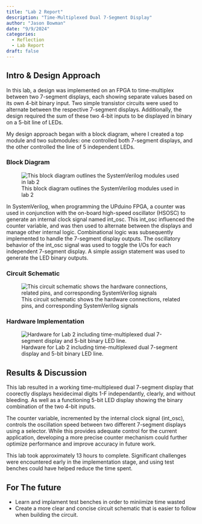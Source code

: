 ```yaml
---
title: "Lab 2 Report"
description: "Time-Multiplexed Dual 7-Segment Display"
author: "Jason Bowman"
date: "9/9/2024"
categories:
  - Reflection
  - Lab Report
draft: false
---
```

## Intro & Design Approach
In this lab, a design was implemented on an FPGA to time-multiplex between two 7-segment displays, each showing separate values based on its own 4-bit binary input. Two simple transistor circuits were used to alternate between the respective 7-segment displays. Additionally, the design required the sum of these two 4-bit inputs to be displayed in binary on a 5-bit line of LEDs.

My design approach began with a block diagram, where I created a top module and two submodules: one controlled both 7-segment displays, and the other controlled the line of 5 independent LEDs.

### Block Diagram
![This block diagram outlines the SystemVerilog modules used in lab 2](../images/lab2_block_diagram.jpeg)

In SystemVerilog, when programming the UPduino FPGA, a counter was used in conjunction with the on-board high-speed oscillator (HSOSC) to generate an internal clock signal named int_osc. This int_osc influenced the counter variable, and was then used to alternate between the displays and manage other internal logic. Combinational logic was subsequently implemented to handle the 7-segment display outputs. The oscillatory behavior of the int_osc signal was used to toggle the I/Os for each independent 7-segment display. A simple assign statement was used to generate the LED binary outputs.

### Circuit Schematic
![This circuit schematic shows the hardware connections, related pins, and corresponding SystemVerilog signals](../images/lab2_circuit_diagram.jpeg)

### Hardware Implementation
![Hardware for Lab 2 including time-multiplexed dual 7-segment display and 5-bit binary LED line.](../images/lab2_circuit.jpeg)

## Results & Discussion
This lab resulted in a working time-multiplexed dual 7-segment display that coorectly displays hexidecimal digits 1-F independantly, clearly, and without bleeding. As well as a functioning 5-bit LED display showing the binary combination of the two 4-bit inputs.

The counter variable, incremented by the internal clock signal (int_osc), controls the oscillation speed between two different 7-segment displays using a selector. While this provides adequate control for the current application, developing a more precise counter mechanism could further optimize performance and improve accuracy in future work.

This lab took approximately 13 hours to complete. Significant challenges were encountered early in the implementation stage, and using test benches could have helped reduce the time spent.

## For The future
- Learn and implament test benches in order to miniimize time wasted
- Create a more clear and concise circuit schematic that is easier to follow when building the circuit.